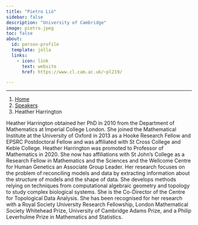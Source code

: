 ```yaml
---
title: "Pietro Liò"
sidebar: false
description: "University of Cambridge"
image: pietro.jpeg
toc: false
about:
  id: person-profile
  template: jolla
  links:
    - icon: link
      text: website
      href: https://www.cl.cam.ac.uk/~pl219/

---
```

---

```{=html}
<nav aria-label="breadcrumb">
  <ol class="breadcrumb">
    <li class="breadcrumb-item"><a href="../../index.html">Home</a></li>
    <li class="breadcrumb-item"><a href="../../speaker.html">Speakers</a></li>
    <li class="breadcrumb-item active">Heather Harrington</li>

  </ol>
</nav>
```

:::{#person-profile}
:::

Heather Harrington obtained her PhD in 2010 from the Department of  Mathematics at Imperial College London. She joined the Mathematical Institute at the University of Oxford in 2013 as a Hooke Research Fellow and EPSRC Postdoctoral Fellow and was affiliated with St Cross College and Keble College. Heather Harrington was promoted to Professor of Mathematics in 2020. She now has affiliations with St John’s College as a Research Fellow in Mathematics and the Sciences and the Wellcome Centre for Human Genetics an Associate Group Leader. Her research focuses on the problem of reconciling models and data by extracting information about the structure of models and the shape of data. She develops methods relying on techniques from computational algebraic geometry and topology to study complex biological systems. She is the Co-Director of the Centre for Topological Data Analysis. She has been recognised for her research with a Royal Society University Research Fellowship, London Mathematical Society Whitehead Prize, University of Cambridge Adams Prize, and a Philip Leverhulme Prize in Mathematics and Statistics.


